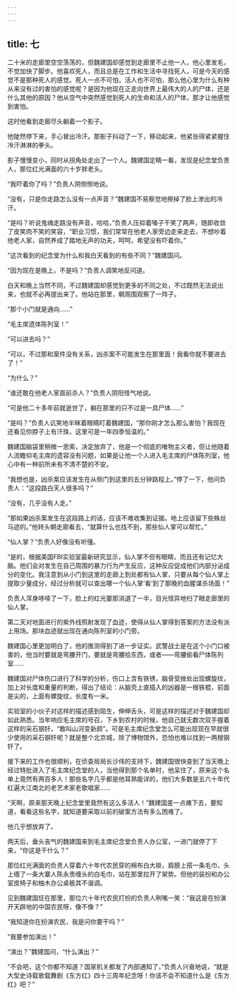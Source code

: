 ```yaml
---
---
---
```

title: 七
---



二十米的走廊里空空荡荡的，但魏建国却感觉到走廊里不止他一人，他心里发毛，不觉加快了脚步。他喜欢死人，而且总是在工作和生活中寻找死人，可是今天的感觉不是那种死人的感觉。死人一点不可怕，活人也不可怕，那么他心里为什么有种从来没有过的害怕的感觉呢？是因为他现在正走向世界上最伟大的人的尸体，还是什么其他的原因？他从空气中突然感觉到死人的生命和活人的尸体，那才让他感觉到害怕。

这时他看到走廊尽头躺着一个影子。

他陡然停下来，手心冒出冷汗。那影子抖动了一下，移动起来，他紧张得紧紧握住冷汗淋淋的拳头。

影子慢慢变小，同时从拐角处走出了一个人。魏建国定睛一看，发现是纪念堂负责人，那位红光满面的六十岁胖老头。

“我吓着你了吗？”负责人阴恻恻地说。

“没有，只是你走路怎么没有一点声音？”魏建国不易察觉地擦掉了脸上渗出的冷汗。

“是吗？听说鬼魂走路没有声音，哈哈，”负责人压抑着嗓子干笑了两声，随即收敛了皮笑肉不笑的笑容，“职业习惯，我们常常在他老人家旁边走来走去，不想吵着他老人家，自然养成了踏地无声的功夫，呵呵，希望没有吓着你。”

“这次看到的纪念堂为什么和我白天看到的有些不同？”魏建国问。

“因为现在是晚上，不是吗？”负责人调笑地反问道。

白天和晚上当然不同，不过魏建国却感觉到更多的不同之处，不过既然无法说出来，也就不必再提出来了。他站在那里，朝周围观察了一阵子。

“那个小门就是通向……”

“毛主席遗体陈列室！”

“可以进去吗？”

“可以，不过那和案件没有关系，凶杀案不可能发生在那里面！我看你就不要进去了！”

“为什么？”

“谁还敢在他老人家面前杀人？”负责人阴阳怪气地说。

“可是他二十多年前就逝世了，躺在那里的只不过是一具尸体……”

“是吗？”负责人讥笑地半眯着眼睛盯着魏建国，“那你刚才怎么那么害怕？我现在还看见你脖子上有汗珠，这里可是一年四季恒温的。”

魏建国脑袋里稍微一思索，决定放弃了，他是一个彻底的唯物主义者，但让他随着人流瞻仰毛主席的遗容没有问题，如果是让他一个人进入毛主席的尸体陈列室，他心中有一种前所未有不清不楚的不安。

“我想也是，凶杀案应该发生在从侧门到这里的五分钟路程上。”停了一下，他问负责人：“这段路白天人很多吗？”

“没有，几乎没有人走。”

“那如果凶杀案发生在这段路上的话，应该不难收集到证据。地上应该留下些蛛丝马迹的。”他转头朝走廊看去，“就算什么也找不到，那些仙人掌可以帮忙。”

“仙人掌？”负责人好像没有听懂。

“是的，根据美国FBI实验室最新研究显示，仙人掌不但有眼睛，而且还有记忆大脑。他们会对发生在自己周围的暴力行为产生反应，这种反应促成他们内部分泌成分的变化。我注意到从小门到这里的走廊上到处都有仙人掌，只要从每个仙人掌上提取少量成分，经过分析就可以查出哪一个仙人掌‘看’到了那晚的血腥谋杀场面！”

负责人浑身哆嗦了一下，脸上的红光霎那消退了一半，目光怪异地扫了眼走廊里的仙人掌。

第二天对地面进行的紫外线照射发现了血迹，使得从仙人掌得到答案的方法没有派上用场。那块血迹就出现在通向陈列室的小门旁。

魏建国心里更加明白了，他的推测得到了进一步证实。武警战士是在这个小门口被害的，他当时要就是弯腰开门，要就是弯腰拾东西，或者——弯腰偷看尸体陈列室……

魏建国对尸体伤口进行了科学的分析，伤口上含有铁锈，脑骨受挫处出现螺旋纹，加上对长度和重量的判断，得出了结论：从脑壳上直插入的凶器是一根铁棍，前面是尖的，上面有螺旋纹，长度有一米。

实验室的小伙子对这样的描述感到陌生，伸伸舌头，可是这样的描述对于魏建国却如此熟悉。当年响应毛主席的号召，下乡到农村的时候，他自己就无数次双手握着这样的采石钢钎，“敢叫山河变新颜”。可是毛主席纪念堂怎么可能出现现在早就很少使用的采石钢钎呢？就是整个北京城，除了博物馆外，恐怕也难以找到一两根钢钎了。

接下来的工作也很顺利，在侦查局局长沙伟的支持下，魏建国很快查到了当天晚上经过特批进入了毛主席纪念堂的人，当他得到那个名单时，他呆住了，原来这个名单上竟然有两百多人！那些名字几乎都是他耳熟能详的，他们大多数是五六十年代红遍大江南北的老艺术家老歌唱家……

“天啊，原来那天晚上纪念堂里竟然有这么多活人！”魏建国差一点瘫下去，要知道，看看这些名字，就知道要采取以前的破案方法有多么困难了。

他几乎想放弃了。

两天后，垂头丧气的魏建国来到毛主席纪念堂负责人办公室，一进门就停了下来，“你这是干什么？”

那位红光满面的负责人穿着六十年代农民穿的棉布白大褂，肩膀上搭一条毛巾，头上缠了一条大寨人陈永贵缠头的白毛巾，站在那里拉开了架势。但他的装扮和办公室皮椅子和柚木办公桌极其不谐调。

见到魏建国怔在那里，那位六十年代农民打扮的负责人咧嘴一笑：“我这是在扮演开天辟地的中国农民呀，像不像？”

“我知道你在扮演农民，我是问你要干吗？”

“我要参加演出！”

“演出？”魏建国问，“什么演出？”

“不会吧，这个你都不知道？国家机关都发了内部通知了，”负责人兴奋地说，“就是大型史诗载歌载舞剧《东方红》四十三周年纪念呀！你该不会不知道什么是《东方红》吧？”